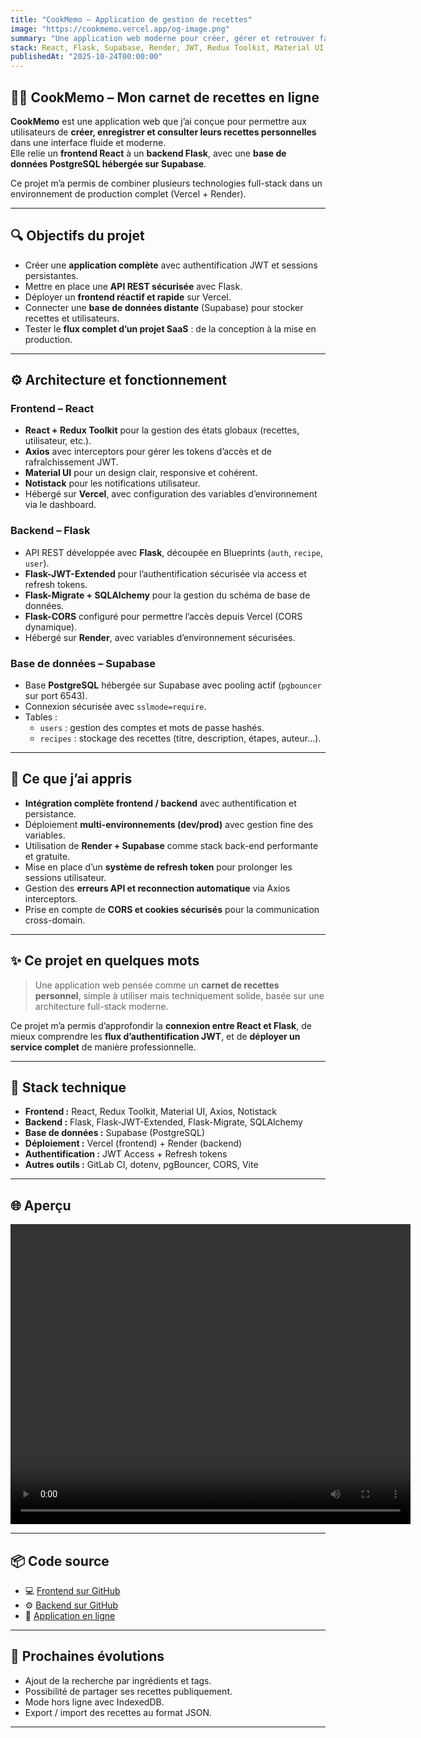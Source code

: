 ```yaml
---
title: "CookMemo – Application de gestion de recettes"
image: "https://cookmemo.vercel.app/og-image.png"
summary: "Une application web moderne pour créer, gérer et retrouver facilement ses recettes favorites, avec authentification sécurisée et base de données connectée."
stack: React, Flask, Supabase, Render, JWT, Redux Toolkit, Material UI
publishedAt: "2025-10-24T00:00:00"
---
```


## 🧑‍🍳 CookMemo – Mon carnet de recettes en ligne

**CookMemo** est une application web que j’ai conçue pour permettre aux utilisateurs de **créer, enregistrer et consulter leurs recettes personnelles** dans une interface fluide et moderne.  
Elle relie un **frontend React** à un **backend Flask**, avec une **base de données PostgreSQL hébergée sur Supabase**.

Ce projet m’a permis de combiner plusieurs technologies full-stack dans un environnement de production complet (Vercel + Render).

---

## 🔍 Objectifs du projet

- Créer une **application complète** avec authentification JWT et sessions persistantes.
- Mettre en place une **API REST sécurisée** avec Flask.
- Déployer un **frontend réactif et rapide** sur Vercel.
- Connecter une **base de données distante** (Supabase) pour stocker recettes et utilisateurs.
- Tester le **flux complet d’un projet SaaS** : de la conception à la mise en production.

---

## ⚙️ Architecture et fonctionnement

### Frontend – React

- **React + Redux Toolkit** pour la gestion des états globaux (recettes, utilisateur, etc.).
- **Axios** avec interceptors pour gérer les tokens d’accès et de rafraîchissement JWT.
- **Material UI** pour un design clair, responsive et cohérent.
- **Notistack** pour les notifications utilisateur.
- Hébergé sur **Vercel**, avec configuration des variables d’environnement via le dashboard.

### Backend – Flask

- API REST développée avec **Flask**, découpée en Blueprints (`auth`, `recipe`, `user`).
- **Flask-JWT-Extended** pour l’authentification sécurisée via access et refresh tokens.
- **Flask-Migrate + SQLAlchemy** pour la gestion du schéma de base de données.
- **Flask-CORS** configuré pour permettre l’accès depuis Vercel (CORS dynamique).
- Hébergé sur **Render**, avec variables d’environnement sécurisées.

### Base de données – Supabase

- Base **PostgreSQL** hébergée sur Supabase avec pooling actif (`pgbouncer` sur port 6543).
- Connexion sécurisée avec `sslmode=require`.
- Tables :
  - `users` : gestion des comptes et mots de passe hashés.
  - `recipes` : stockage des recettes (titre, description, étapes, auteur…).

---

## 🧠 Ce que j’ai appris

- **Intégration complète frontend / backend** avec authentification et persistance.
- Déploiement **multi-environnements (dev/prod)** avec gestion fine des variables.
- Utilisation de **Render + Supabase** comme stack back-end performante et gratuite.
- Mise en place d’un **système de refresh token** pour prolonger les sessions utilisateur.
- Gestion des **erreurs API et reconnection automatique** via Axios interceptors.
- Prise en compte de **CORS et cookies sécurisés** pour la communication cross-domain.

---

## ✨ Ce projet en quelques mots

> Une application web pensée comme un **carnet de recettes personnel**, simple à utiliser mais techniquement solide, basée sur une architecture full-stack moderne.

Ce projet m’a permis d’approfondir la **connexion entre React et Flask**, de mieux comprendre les **flux d’authentification JWT**, et de **déployer un service complet** de manière professionnelle.

---

## 🧰 Stack technique

- **Frontend :** React, Redux Toolkit, Material UI, Axios, Notistack
- **Backend :** Flask, Flask-JWT-Extended, Flask-Migrate, SQLAlchemy
- **Base de données :** Supabase (PostgreSQL)
- **Déploiement :** Vercel (frontend) + Render (backend)
- **Authentification :** JWT Access + Refresh tokens
- **Autres outils :** GitLab CI, dotenv, pgBouncer, CORS, Vite

---

## 🌐 Aperçu

<video
  src="/clip-cookmemo.mp4"
  width="640"
  height="480"
  controls
  autoPlay={false}
/>

---

## 📦 Code source

- 💻 [Frontend sur GitHub](https://github.com/ryodes/cookmemo)
- ⚙️ [Backend sur GitHub](https://github.com/ryodes/cookmemo-api)
- 🚀 [Application en ligne](https://cookmemo.vercel.app)

---

## 🔮 Prochaines évolutions

- Ajout de la recherche par ingrédients et tags.
- Possibilité de partager ses recettes publiquement.
- Mode hors ligne avec IndexedDB.
- Export / import des recettes au format JSON.

---
